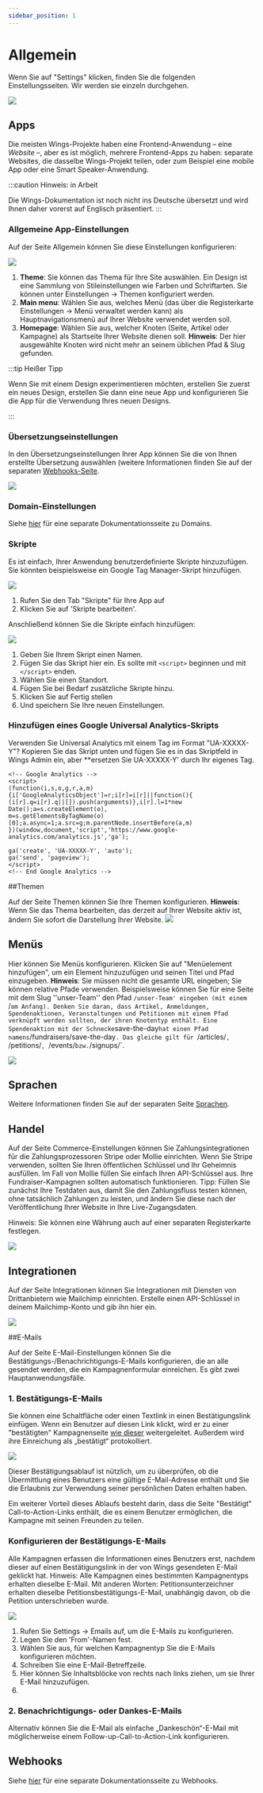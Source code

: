 ```yaml
---
sidebar_position: 1
---
```


# Allgemein

Wenn Sie auf "Settings" klicken, finden Sie die folgenden Einstellungsseiten. Wir werden sie einzeln durchgehen.

![](https://screens.wings.dev/CleanShot-2020-09-07-at-13.34.00-1599478452.png)

## Apps

Die meisten Wings-Projekte haben eine Frontend-Anwendung – eine _Website_ –, aber es ist möglich, mehrere Frontend-Apps zu haben: separate Websites, die dasselbe Wings-Projekt teilen, oder zum Beispiel eine mobile App oder eine Smart Speaker-Anwendung.

:::caution Hinweis: in Arbeit

Die Wings-Dokumentation ist noch nicht ins Deutsche übersetzt und wird Ihnen daher vorerst auf Englisch präsentiert.
:::

### Allgemeine App-Einstellungen

Auf der Seite Allgemein können Sie diese Einstellungen konfigurieren:

![](https://screens.wings.dev/CleanShot-2020-12-02-at-11.49.47-1606906227.png)

1. **Theme**: Sie können das Thema für Ihre Site auswählen. Ein Design ist eine Sammlung von Stileinstellungen wie Farben und Schriftarten. Sie können unter Einstellungen -> Themen konfiguriert werden.
2. **Main menu**: Wählen Sie aus, welches Menü (das über die Registerkarte Einstellungen -> Menü verwaltet werden kann) als Hauptnavigationsmenü auf Ihrer Website verwendet werden soll.
3. **Homepage**: Wählen Sie aus, welcher Knoten (Seite, Artikel oder Kampagne) als Startseite Ihrer Website dienen soll. **Hinweis**: Der hier ausgewählte Knoten wird nicht mehr an seinem üblichen Pfad & Slug gefunden.

:::tip Heißer Tipp

Wenn Sie mit einem Design experimentieren möchten, erstellen Sie zuerst ein neues Design, erstellen Sie dann eine neue App und konfigurieren Sie die App für die Verwendung Ihres neuen Designs.

:::

### Übersetzungseinstellungen

In den Übersetzungseinstellungen Ihrer App können Sie die von Ihnen erstellte Übersetzung auswählen (weitere Informationen finden Sie auf der separaten [Webhooks-Seite](Webhooks).

![](https://screens.wings.dev/CleanShot-2020-12-02-at-11.48.21-1606906138.png)

### Domain-Einstellungen

Siehe [hier](custom-domains) für eine separate Dokumentationsseite zu Domains.

### Skripte

Es ist einfach, Ihrer Anwendung benutzerdefinierte Skripte hinzuzufügen. Sie könnten beispielsweise ein Google Tag Manager-Skript hinzufügen.

![](https://screens.wings.dev/CleanShot-2020-12-02-at-11.52.51-1606906389.png)

1. Rufen Sie den Tab "Skripte" für Ihre App auf
2. Klicken Sie auf 'Skripte bearbeiten'.

Anschließend können Sie die Skripte einfach hinzufügen:

![](https://screens.wings.dev/CleanShot-2020-12-02-at-11.54.25-1606906541.png)

1. Geben Sie Ihrem Skript einen Namen.
2. Fügen Sie das Skript hier ein. Es sollte mit `<script>` beginnen und mit `</script>` enden.
3. Wählen Sie einen Standort.
4. Fügen Sie bei Bedarf zusätzliche Skripte hinzu.
5. Klicken Sie auf Fertig stellen
6. Und speichern Sie Ihre neuen Einstellungen.

### Hinzufügen eines Google Universal Analytics-Skripts

Verwenden Sie Universal Analytics mit einem Tag im Format "UA-XXXXX-Y"? Kopieren Sie das Skript unten und fügen Sie es in das Skriptfeld in Wings Admin ein, aber \*\*ersetzen Sie UA-XXXXX-Y' durch Ihr eigenes Tag.

```
<!-- Google Analytics -->
<script>
(function(i,s,o,g,r,a,m){i['GoogleAnalyticsObject']=r;i[r]=i[r]||function(){
(i[r].q=i[r].q||[]).push(arguments)},i[r].l=1*new Date();a=s.createElement(o),
m=s.getElementsByTagName(o)[0];a.async=1;a.src=g;m.parentNode.insertBefore(a,m)
})(window,document,'script','https://www.google-analytics.com/analytics.js','ga');

ga('create', 'UA-XXXXX-Y', 'auto');
ga('send', 'pageview');
</script>
<!-- End Google Analytics -->
```

##Themen

Auf der Seite Themen können Sie Ihre Themen konfigurieren. **Hinweis**: Wenn Sie das Thema bearbeiten, das derzeit auf Ihrer Website aktiv ist, ändern Sie sofort die Darstellung Ihrer Website.
![](https://screens.wings.dev/CleanShot-2020-09-07-at-13.50.20-1599479432.png)

## Menüs

Hier können Sie Menüs konfigurieren. Klicken Sie auf "Menüelement hinzufügen", um ein Element hinzuzufügen und seinen Titel und Pfad einzugeben. **Hinweis**: Sie müssen nicht die gesamte URL eingeben; Sie können relative Pfade verwenden. Beispielsweise können Sie für eine Seite mit dem Slug ''unser-Team'' den Pfad `/unser-Team' eingeben (mit einem `/`am Anfang). Denken Sie daran, dass Artikel, Anmeldungen, Spendenaktionen, Veranstaltungen und Petitionen mit einem Pfad verknüpft werden sollten, der ihren Knotentyp enthält. Eine Spendenaktion mit der Schnecke`save-the-day`hat einen Pfad namens`/fundraisers/save-the-day`. Das gleiche gilt für `/articles/`, `/petitions/`, `/events/`bzw.`/signups/`.

![](https://screens.wings.dev/Screen-Recording-2020-02-23-17-36-31-1582475796.gif)

## Sprachen

Weitere Informationen finden Sie auf der separaten Seite [Sprachen](Webhooks).

## Handel

Auf der Seite Commerce-Einstellungen können Sie Zahlungsintegrationen für die Zahlungsprozessoren Stripe oder Mollie einrichten. Wenn Sie Stripe verwenden, sollten Sie Ihren öffentlichen Schlüssel und Ihr Geheimnis ausfüllen. Im Fall von Mollie füllen Sie einfach Ihren API-Schlüssel aus. Ihre Fundraiser-Kampagnen sollten automatisch funktionieren. Tipp: Füllen Sie zunächst Ihre Testdaten aus, damit Sie den Zahlungsfluss testen können, ohne tatsächlich Zahlungen zu leisten, und ändern Sie diese nach der Veröffentlichung Ihrer Website in Ihre Live-Zugangsdaten.

Hinweis: Sie können eine Währung auch auf einer separaten Registerkarte festlegen.

![](https://screens.wings.dev/CleanShot-2020-03-13-at-09.11.43-1584087129.png)

## Integrationen

Auf der Seite Integrationen können Sie Integrationen mit Diensten von Drittanbietern wie Mailchimp einrichten. Erstelle einen API-Schlüssel in deinem Mailchimp-Konto und gib ihn hier ein.

![](https://screens.wings.dev/CleanShot-2020-02-23-at-17.54.20-1582476872.png)

##E-Mails

Auf der Seite E-Mail-Einstellungen können Sie die Bestätigungs-/Benachrichtigungs-E-Mails konfigurieren, die an alle gesendet werden, die ein Kampagnenformular einreichen. Es gibt zwei Hauptanwendungsfälle.

### 1. Bestätigungs-E-Mails

Sie können eine Schaltfläche oder einen Textlink in einen Bestätigungslink einfügen. Wenn ein Benutzer auf diesen Link klickt, wird er zu einer "bestätigten" Kampagnenseite [wie dieser](https://demo.wings.dev/petitions/unterschreiben-sie-die-petition-retten-sie-diese-blauen-vogel/confirmed?lang=de) weitergeleitet. Außerdem wird ihre Einreichung als „bestätigt“ protokolliert.

![](https://screens.wings.dev/CleanShot-2020-02-23-at-18.04.09-1582477476.png)

Dieser Bestätigungsablauf ist nützlich, um zu überprüfen, ob die Übermittlung eines Benutzers eine gültige E-Mail-Adresse enthält und Sie die Erlaubnis zur Verwendung seiner persönlichen Daten erhalten haben.

Ein weiterer Vorteil dieses Ablaufs besteht darin, dass die Seite "Bestätigt" Call-to-Action-Links enthält, die es einem Benutzer ermöglichen, die Kampagne mit seinen Freunden zu teilen.

### Konfigurieren der Bestätigungs-E-Mails

Alle Kampagnen erfassen die Informationen eines Benutzers erst, nachdem dieser auf einen Bestätigungslink in der von Wings gesendeten E-Mail geklickt hat. Hinweis: Alle Kampagnen eines bestimmten Kampagnentyps erhalten dieselbe E-Mail. Mit anderen Worten: Petitionsunterzeichner erhalten dieselbe Petitionsbestätigungs-E-Mail, unabhängig davon, ob die Petition unterschrieben wurde.

![](https://bureaubolster.s3-eu-west-1.amazonaws.com/IMG_1108.jpeg)

1. Rufen Sie Settings -> Emails auf, um die E-Mails zu konfigurieren.
2. Legen Sie den 'From'-Namen fest.
3. Wählen Sie aus, für welchen Kampagnentyp Sie die E-Mails konfigurieren möchten.
4. Schreiben Sie eine E-Mail-Betreffzeile.
5. Hier können Sie Inhaltsblöcke von rechts nach links ziehen, um sie Ihrer E-Mail hinzuzufügen.
6.

### 2. Benachrichtigungs- oder Dankes-E-Mails

Alternativ können Sie die E-Mail als einfache „Dankeschön“-E-Mail mit möglicherweise einem Follow-up-Call-to-Action-Link konfigurieren.

## Webhooks

Siehe [hier](webhooks) für eine separate Dokumentationsseite zu Webhooks.

